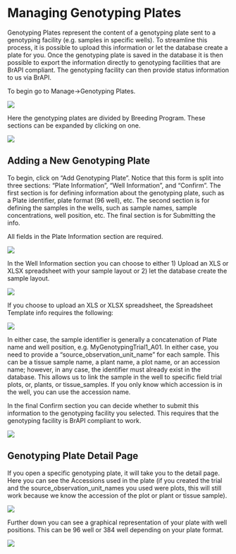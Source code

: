 # Managing Genotyping Plates

Genotyping Plates represent the content of a genotyping plate sent to a genotyping facility (e.g. samples in specific wells). To streamline this process, it is possible to upload this information or let the database create a plate for you.
Once the genotyping plate is saved in the database it is then possible to export the information directly to genotyping facilities that are BrAPI compliant. The genotyping facility can then provide status information to us via BrAPI.

To begin go to Manage->Genotyping Plates.

![]({{"assets/images/manage_genotyping_trials.png" | relative_url }})

Here the genotyping plates are divided by Breeding Program. These sections can be expanded by clicking on one.

![]({{"assets/images/manage_genotyping_trials_expand.png" | relative_url }})

## Adding a New Genotyping Plate

To begin, click on "Add Genotyping Plate". Notice that this form is split into three sections: "Plate Information", "Well Information", and "Confirm". The first section is for defining information about the genotyping plate, such as a Plate identifier, plate format (96 well), etc. The second section is for defining the samples in the wells, such as sample names, sample concentrations, well position, etc. The final section is for Submitting the info.

All fields in the Plate Information section are required.

![]({{"assets/images/manage_genotyping_trials_add_trial.png" | relative_url }})

In the Well Information section you can choose to either 1) Upload an XLS or XLSX spreadsheet with your sample layout or 2) let the database create the sample layout.

![]({{"assets/images/manage_genotyping_trials_add_trial_wells.png" | relative_url }})

If you choose to upload an XLS or XLSX spreadsheet, the Spreadsheet Template info requires the following:

![]({{"assets/images/manage_genotyping_trials_upload_template.png" | relative_url }})

In either case, the sample identifier is generally a concatenation of Plate name and well position, e.g. MyGenotypingTrial1_A01.
In either case, you need to provide a "source_observation_unit_name" for each sample. This can be a tissue sample name, a plant name, a plot name, or an accession name; however, in any case, the identifier must already exist in the database. This allows us to link the sample in the well to specific field trial plots, or, plants, or tissue_samples. If you only know which accession is in the well, you can use the accession name.

In the final Confirm section you can decide whether to submit this information to the genotyping facility you selected. This requires that the genotyping facility is BrAPI compliant to work.

![]({{"assets/images/manage_genotyping_trials_add_trial_confirm.png" | relative_url }})

## Genotyping Plate Detail Page

If you open a specific genotyping plate, it will take you to the detail page.
Here you can see the Accessions used in the plate (if you created the trial and the source_observation_unit_names you used were plots, this will still work because we know the accession of the plot or plant or tissue sample).

![]({{"assets/images/manage_genotyping_trials_detail_info.png" | relative_url }})

Further down you can see a graphical representation of your plate with well positions. This can be 96 well or 384 well depending on your plate format.

![]({{"assets/images/manage_genotyping_trials_detail_table.png" | relative_url }})
